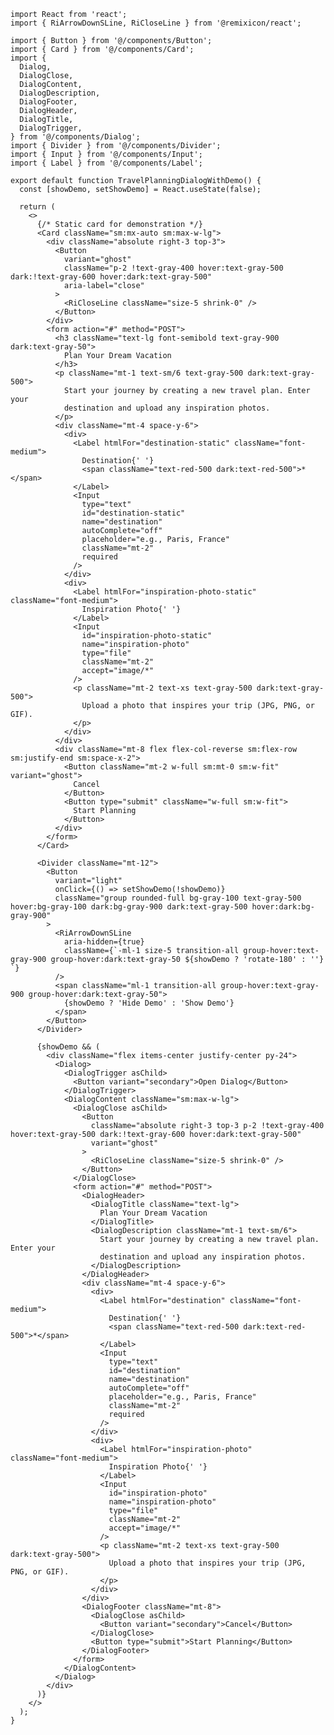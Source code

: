 ````tsx
import React from 'react';
import { RiArrowDownSLine, RiCloseLine } from '@remixicon/react';

import { Button } from '@/components/Button';
import { Card } from '@/components/Card';
import {
  Dialog,
  DialogClose,
  DialogContent,
  DialogDescription,
  DialogFooter,
  DialogHeader,
  DialogTitle,
  DialogTrigger,
} from '@/components/Dialog';
import { Divider } from '@/components/Divider';
import { Input } from '@/components/Input';
import { Label } from '@/components/Label';

export default function TravelPlanningDialogWithDemo() {
  const [showDemo, setShowDemo] = React.useState(false);

  return (
    <>
      {/* Static card for demonstration */}
      <Card className="sm:mx-auto sm:max-w-lg">
        <div className="absolute right-3 top-3">
          <Button
            variant="ghost"
            className="p-2 !text-gray-400 hover:text-gray-500 dark:!text-gray-600 hover:dark:text-gray-500"
            aria-label="close"
          >
            <RiCloseLine className="size-5 shrink-0" />
          </Button>
        </div>
        <form action="#" method="POST">
          <h3 className="text-lg font-semibold text-gray-900 dark:text-gray-50">
            Plan Your Dream Vacation
          </h3>
          <p className="mt-1 text-sm/6 text-gray-500 dark:text-gray-500">
            Start your journey by creating a new travel plan. Enter your
            destination and upload any inspiration photos.
          </p>
          <div className="mt-4 space-y-6">
            <div>
              <Label htmlFor="destination-static" className="font-medium">
                Destination{' '}
                <span className="text-red-500 dark:text-red-500">*</span>
              </Label>
              <Input
                type="text"
                id="destination-static"
                name="destination"
                autoComplete="off"
                placeholder="e.g., Paris, France"
                className="mt-2"
                required
              />
            </div>
            <div>
              <Label htmlFor="inspiration-photo-static" className="font-medium">
                Inspiration Photo{' '}
              </Label>
              <Input
                id="inspiration-photo-static"
                name="inspiration-photo"
                type="file"
                className="mt-2"
                accept="image/*"
              />
              <p className="mt-2 text-xs text-gray-500 dark:text-gray-500">
                Upload a photo that inspires your trip (JPG, PNG, or GIF).
              </p>
            </div>
          </div>
          <div className="mt-8 flex flex-col-reverse sm:flex-row sm:justify-end sm:space-x-2">
            <Button className="mt-2 w-full sm:mt-0 sm:w-fit" variant="ghost">
              Cancel
            </Button>
            <Button type="submit" className="w-full sm:w-fit">
              Start Planning
            </Button>
          </div>
        </form>
      </Card>

      <Divider className="mt-12">
        <Button
          variant="light"
          onClick={() => setShowDemo(!showDemo)}
          className="group rounded-full bg-gray-100 text-gray-500 hover:bg-gray-100 dark:bg-gray-900 dark:text-gray-500 hover:dark:bg-gray-900"
        >
          <RiArrowDownSLine
            aria-hidden={true}
            className={`-ml-1 size-5 transition-all group-hover:text-gray-900 group-hover:dark:text-gray-50 ${showDemo ? 'rotate-180' : ''} `}
          />
          <span className="ml-1 transition-all group-hover:text-gray-900 group-hover:dark:text-gray-50">
            {showDemo ? 'Hide Demo' : 'Show Demo'}
          </span>
        </Button>
      </Divider>

      {showDemo && (
        <div className="flex items-center justify-center py-24">
          <Dialog>
            <DialogTrigger asChild>
              <Button variant="secondary">Open Dialog</Button>
            </DialogTrigger>
            <DialogContent className="sm:max-w-lg">
              <DialogClose asChild>
                <Button
                  className="absolute right-3 top-3 p-2 !text-gray-400 hover:text-gray-500 dark:!text-gray-600 hover:dark:text-gray-500"
                  variant="ghost"
                >
                  <RiCloseLine className="size-5 shrink-0" />
                </Button>
              </DialogClose>
              <form action="#" method="POST">
                <DialogHeader>
                  <DialogTitle className="text-lg">
                    Plan Your Dream Vacation
                  </DialogTitle>
                  <DialogDescription className="mt-1 text-sm/6">
                    Start your journey by creating a new travel plan. Enter your
                    destination and upload any inspiration photos.
                  </DialogDescription>
                </DialogHeader>
                <div className="mt-4 space-y-6">
                  <div>
                    <Label htmlFor="destination" className="font-medium">
                      Destination{' '}
                      <span className="text-red-500 dark:text-red-500">*</span>
                    </Label>
                    <Input
                      type="text"
                      id="destination"
                      name="destination"
                      autoComplete="off"
                      placeholder="e.g., Paris, France"
                      className="mt-2"
                      required
                    />
                  </div>
                  <div>
                    <Label htmlFor="inspiration-photo" className="font-medium">
                      Inspiration Photo{' '}
                    </Label>
                    <Input
                      id="inspiration-photo"
                      name="inspiration-photo"
                      type="file"
                      className="mt-2"
                      accept="image/*"
                    />
                    <p className="mt-2 text-xs text-gray-500 dark:text-gray-500">
                      Upload a photo that inspires your trip (JPG, PNG, or GIF).
                    </p>
                  </div>
                </div>
                <DialogFooter className="mt-8">
                  <DialogClose asChild>
                    <Button variant="secondary">Cancel</Button>
                  </DialogClose>
                  <Button type="submit">Start Planning</Button>
                </DialogFooter>
              </form>
            </DialogContent>
          </Dialog>
        </div>
      )}
    </>
  );
}

````